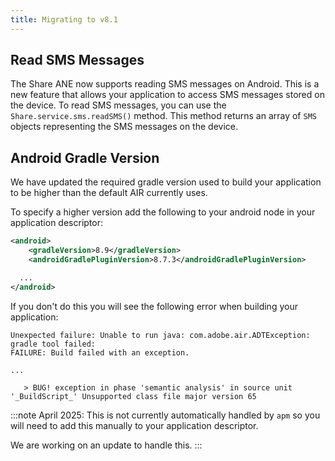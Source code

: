 ```yaml
---
title: Migrating to v8.1
---
```




## Read SMS Messages

The Share ANE now supports reading SMS messages on Android. This is a new feature that allows your application to access SMS messages stored on the device.
To read SMS messages, you can use the `Share.service.sms.readSMS()` method. This method returns an array of `SMS` objects representing the SMS messages on the device.



## Android Gradle Version 

We have updated the required gradle version used to build your application to be higher than the default AIR currently uses. 

To specify a higher version add the following to your android node in your application descriptor:

```xml
<android>
    <gradleVersion>8.9</gradleVersion>
    <androidGradlePluginVersion>8.7.3</androidGradlePluginVersion>

  ...
</android>
```

If you don't do this you will see the following error when building your application:

```
Unexpected failure: Unable to run java: com.adobe.air.ADTException: gradle tool failed: 
FAILURE: Build failed with an exception.

...

   > BUG! exception in phase 'semantic analysis' in source unit '_BuildScript_' Unsupported class file major version 65
```

:::note
April 2025: This is not currently automatically handled by `apm` so you will need to add this manually to your application descriptor.

We are working on an update to handle this.
:::

